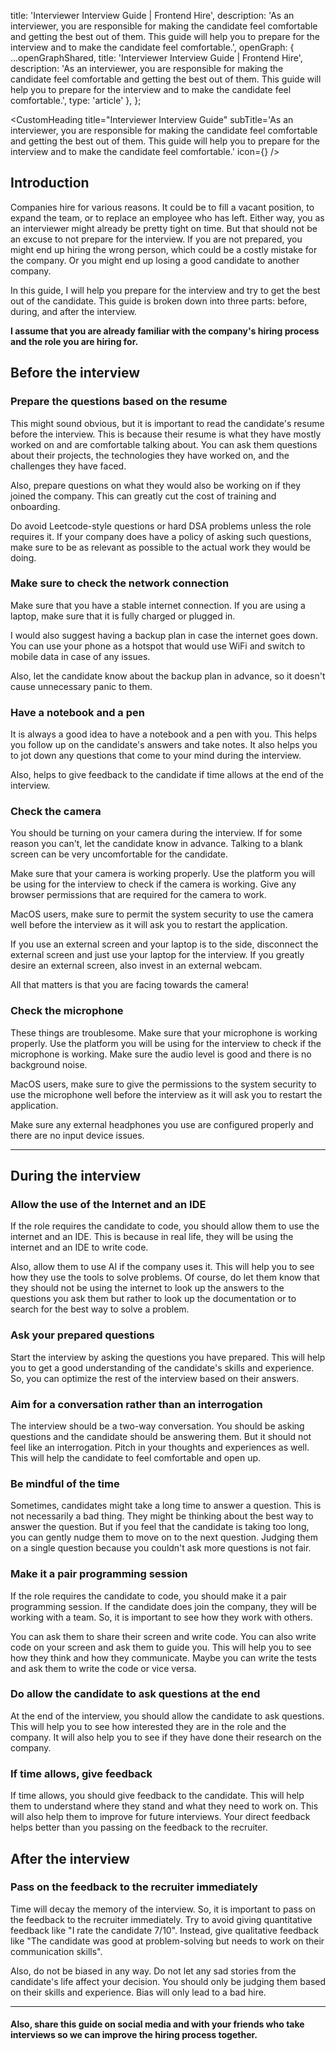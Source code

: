 
  title: 'Interviewer Interview Guide | Frontend Hire',
  description: 'As an interviewer, you are responsible for making the candidate feel comfortable and getting the best out of them. This guide will help you to prepare for the interview and to make the candidate feel comfortable.',
  openGraph: {
    ...openGraphShared,
    title: 'Interviewer Interview Guide | Frontend Hire',
    description: 'As an interviewer, you are responsible for making the candidate feel comfortable and getting the best out of them. This guide will help you to prepare for the interview and to make the candidate feel comfortable.',
    type: 'article'
  },
};

<MdxImage src={coverPhoto} alt='' />

<CustomHeading 
  title="Interviewer Interview Guide"
  subTitle='As an interviewer, you are responsible for making the candidate feel comfortable and getting the best out of them. This guide will help you to prepare for the interview and to make the candidate feel comfortable.'
  icon={<UserCogIcon size={60}/>}
/>

<AuthorCard
  name="Hruthik Reddy"
  linkedIn="https://www.linkedin.com/in/yarala-hruthik-reddy/"
  twitter="https://twitter.com/thisisyhr"
  website="https://www.iamyhr.com/"
  github="https://github.com/yaralahruthik"
  image={authorImg}
  lastUpdated="10th Mar 2024"
 />

## Introduction

Companies hire for various reasons. It could be to fill a vacant position, to expand the team, or to replace an employee who has left. Either way, you as an interviewer might already be pretty tight on time. But that should not be an excuse to not prepare for the interview. If you are not prepared, you might end up hiring the wrong person, which could be a costly mistake for the company. Or you might end up losing a good candidate to another company.

In this guide, I will help you prepare for the interview and try to get the best out of the candidate. This guide is broken down into three parts: before, during, and after the interview.

**I assume that you are already familiar with the company's hiring process and the role you are hiring for.**

## Before the interview

### Prepare the questions based on the resume

This might sound obvious, but it is important to read the candidate's resume before the interview. This is because <SpecialText>their resume is what they have mostly worked on and are comfortable talking about.</SpecialText> You can ask them questions about their projects, the technologies they have worked on, and the challenges they have faced.

Also, prepare questions on what they would also be working on if they joined the company. This can greatly cut the cost of training and onboarding.

Do avoid Leetcode-style questions or hard DSA problems unless the role requires it. If your company does have a policy of asking such questions, make sure to be as relevant as possible to the actual work they would be doing.

### Make sure to check the network connection

Make sure that you have a stable internet connection. If you are using a laptop, make sure that it is fully charged or plugged in. 

I would also suggest having a backup plan in case the internet goes down. You can use <SpecialText>your phone as a hotspot that would use WiFi and switch to mobile data in case of any issues</SpecialText>.

Also, let the candidate know about the backup plan in advance, so it doesn't cause unnecessary panic to them.

### Have a notebook and a pen

It is always a good idea to have a notebook and a pen with you. This helps you <SpecialText>follow up on the candidate's answers</SpecialText> and take notes. It also helps you to jot down any questions that come to your mind during the interview.

Also, helps to give feedback to the candidate if time allows at the end of the interview.

### Check the camera

You should be turning on your camera during the interview. If for some reason you can't, let the candidate know in advance. Talking to a blank screen can be very uncomfortable for the candidate.

Make sure that your camera is working properly. Use the platform you will be using for the interview to check if the camera is working. Give any browser permissions that are required for the camera to work. 

MacOS users, make sure to permit the system security to use the camera well before the interview as it will ask you to restart the application.

If you use an external screen and your laptop is to the side, disconnect the external screen and just use your laptop for the interview. If you greatly desire an external screen, also invest in an external webcam.

<SpecialText>All that matters is that you are facing towards the camera!</SpecialText>

### Check the microphone

These things are troublesome. Make sure that your microphone is working properly. Use the platform you will be using for the interview to check if the microphone is working. Make sure the audio level is good and there is no background noise. 

MacOS users, make sure to give the permissions to the system security to use the microphone well before the interview as it will ask you to restart the application.

Make sure any external headphones you use are configured properly and there are no input device issues.

---

## During the interview

### Allow the use of the Internet and an IDE

If the role requires the candidate to code, you should allow them to use the internet and an IDE. This is because <SpecialText>in real life, they will be using the internet and an IDE to write code.</SpecialText>

<SpecialText>Also, allow them to use AI if the company uses it.</SpecialText> This will help you to see how they use the tools to solve problems. Of course, do let them know that they should not be using the internet to look up the answers to the questions you ask them but rather to look up the documentation or to search for the best way to solve a problem.

### Ask your prepared questions

Start the interview by asking the questions you have prepared. This will help you to get a good understanding of the candidate's skills and experience. So, you can <SpecialText>optimize the rest of the interview based on their answers.</SpecialText>

### Aim for a conversation rather than an interrogation

The interview should be a two-way conversation. You should be asking questions and the candidate should be answering them. But it should not feel like an interrogation. <SpecialText>Pitch in your thoughts and experiences as well.</SpecialText> This will help the candidate to feel comfortable and open up.

### Be mindful of the time

Sometimes, candidates might take a long time to answer a question. This is not necessarily a bad thing. They might be thinking about the best way to answer the question. But if you feel that the candidate is taking too long, you can gently nudge them to move on to the next question. <SpecialText>Judging them on a single question because you couldn't ask more questions is not fair.</SpecialText>

### Make it a pair programming session

<SpecialText>If the role requires the candidate to code, you should make it a pair programming session.</SpecialText> If the candidate does join the company, they will be working with a team. So, it is important to see how they work with others.

You can ask them to share their screen and write code. You can also write code on your screen and ask them to guide you. This will help you to see how they think and how they communicate. Maybe you can write the tests and ask them to write the code or vice versa.

### Do allow the candidate to ask questions at the end

At the end of the interview, you should allow the candidate to ask questions. This will help you to see how interested they are in the role and the company. It will also help you to see if they have done their research on the company.

### If time allows, give feedback

If time allows, you should give feedback to the candidate. This will help them to understand where they stand and what they need to work on. This will also help them to improve for future interviews. <SpecialText>Your direct feedback helps better than you passing on the feedback to the recruiter.</SpecialText>

## After the interview

### Pass on the feedback to the recruiter immediately 

<SpecialText>Time will decay the memory of the interview.</SpecialText> So, it is important to pass on the feedback to the recruiter immediately. Try to avoid giving quantitative feedback like "I rate the candidate 7/10". Instead, give qualitative feedback like "The candidate was good at problem-solving but needs to work on their communication skills".

<SpecialText>Also, do not be biased in any way.</SpecialText> Do not let any sad stories from the candidate's life affect your decision. You should only be judging them based on their skills and experience. Bias will only lead to a bad hire.

---

#### Also, share this guide on social media and with your friends who take interviews so we can improve the hiring process together.

<ShareLinks link='https://www.frontendhire.com/guides/interviews/interviewer' />